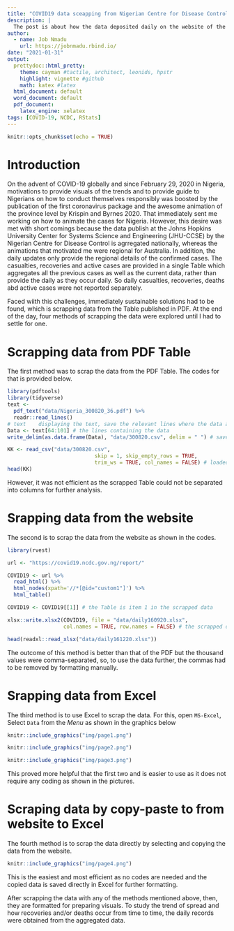 ```yaml
---
title: "COVID19 data sceapping from Nigerian Centre for Disease Control (NCDC)"
description: |
  The post is about how the data deposited daily on the website of the Nigerian Centre for Disease Control (NCDC) can be scrapped with R and other software.
author:
  - name: Job Nmadu
    url: https://jobnmadu.rbind.io/
date: "2021-01-31"
output:
  prettydoc::html_pretty:
    theme: cayman #tactile, architect, leonids, hpstr
    highlight: vignette #github
    math: katex #latex
  html_document: default
  word_document: default
  pdf_document: 
    latex_engine: xelatex
tags: [COVID-19, NCDC, RStats]
---
```


```r
knitr::opts_chunk$set(echo = TRUE)
```

# Introduction

On the advent of COVID-19 globally and since February 29, 2020 in Nigeria, motivations to provide visuals of the trends and to provide guide to Nigerians on how to conduct themselves responsibly was boosted by the publication of the first coronavirus package and the awesome animation of the province level by Krispin and Byrnes 2020. That immediately sent me working on how to animate the cases for Nigeria. However, this desire was met with short comings because the data publish at the Johns Hopkins University Center for Systems Science and Engineering (JHU-CCSE) by the Nigerian Centre for Disease Control is agrregated nationally, whereas the animations that motivated me were regional for Australia. In addition, the daily updates only provide the regional details of the confirmed cases. The casualties, recoveries and active cases are provided in a single Table which aggregates all the previous cases as well as the current data, rather than provide the daily as they occur daily. So daily casualties, recoveries, deaths abd active cases were not reported separately.

Faced wiith this challenges, immediately sustainable solutions had to be found, which is scrapping data from the Table published in PDF. At the end of the day, four methods of scrapping the data were explored until I had to settle for one.

# Scrapping data from PDF Table

The first method was to scrap the data from the PDF Table. The codes for that is provided below.

```r

library(pdftools)
library(tidyverse)
text <- 
  pdf_text("data/Nigeria_300820_36.pdf") %>%
  readr::read_lines()
# text    displaying the text, save the relevant lines where the data appears
Data <- text[64:101] # the lines containing the data
write_delim(as.data.frame(Data), "data/300820.csv", delim = " ") # saved to CSV

KK <- read_csv("data/300820.csv", 
                            skip = 1, skip_empty_rows = TRUE,
                            trim_ws = TRUE, col_names = FALSE) # loaded to memory for further use
head(KK)
```


However, it was not efficient as the scrapped Table could not be separated into columns for further analysis.

# Srapping data from the website

The second is to scrap the data from the website as shown in the codes. 

```r

library(rvest)

url <- "https://covid19.ncdc.gov.ng/report/"

COVID19 <- url %>%
  read_html() %>%
  html_nodes(xpath='//*[@id="custom1"]') %>%
  html_table()

COVID19 <- COVID19[[1]] # the Table is item 1 in the scrapped data

xlsx::write.xlsx2(COVID19, file = "data/daily160920.xlsx", 
                  col.names = TRUE, row.names = FALSE) # the scrapped data is saved to Excel file

```


```r

head(readxl::read_xlsx("data/daily161220.xlsx"))

```



The outcome of this method is better than that of the PDF but the thousand values were comma-separated, so, to use the data further, the commas had to be removed by formatting manually.

# Srapping data from Excel

The third method is to use Excel to scrap the data. For this, open `MS-Excel`, Select `Data` from the _Menu_ as shown in the graphics below

```r

knitr::include_graphics("img/page1.png")

```

```r

knitr::include_graphics("img/page2.png")

```

```r

knitr::include_graphics("img/page3.png")

```
This proved more helpful that the first two and is easier to use as it does not require any coding as shown in the pictures.

# Scraping data by copy-paste to from website to Excel

The fourth method is to scrap the data directly by selecting and copying the data from the website.

```r

knitr::include_graphics("img/page4.png")

```

This is the easiest and most efficient as no codes are needed and the copied data is saved directly in Excel for further formatting.

After scrapping the data with any of the methods mentioned above, then, they are formatted for preparing visuals. To study the trend of spread and how recoveries and/or deaths occur from time to time, the daily records were obtained from the aggregated data.
